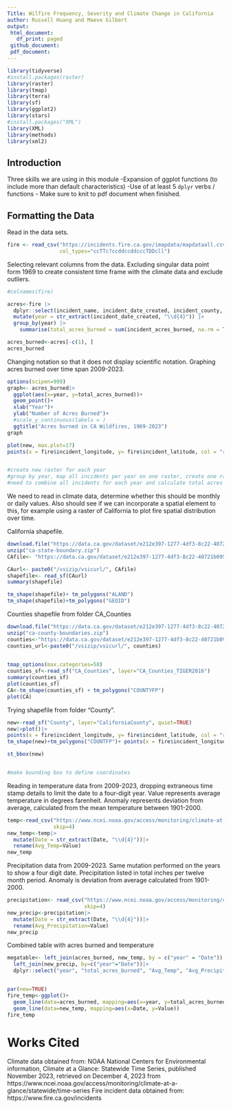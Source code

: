 ```yaml
---
Title: Wilfire Frequency, Severity and Climate Change in California
author: Russell Huang and Maeve Gilbert
output: 
 html_document:
   df_print: paged 
 github_document: 
 pdf_document:
---
```

```r
library(tidyverse)
#install.packages(raster)
library(raster)
library(tmap)
library(terra)
library(sf)
library(ggplot2)
library(stars)
#install.packages("XML")
library(XML)
library(methods)
library(xml2)
```

## Introduction

Three skills we are using in this module
-Expansion of ggplot functions (to include more than default characteristics)
-Use of at least 5 `dplyr` verbs / functions
-
Make sure to knit to pdf document when finished. 


## Formatting the Data
Read in the data sets. 
```r
fire <- read_csv("https://incidents.fire.ca.gov/imapdata/mapdataall.csv",
                 col_types="ccTTc?ccddccddcccTDDcll")
```

Selecting relevant columns from the data. Excluding singular data point form 1969 to create consistent time frame with the climate data and exclude outliers. 
```r
#colnames(fire)

acres<-fire |>
  dplyr::select(incident_name, incident_date_created, incident_county, incident_location, incident_acres_burned, incident_longitude, incident_latitude) |>
  mutate(year = str_extract(incident_date_created, "\\d{4}")) |>
  group_by(year) |>
    summarise(total_acres_burned = sum(incident_acres_burned, na.rm = TRUE))

acres_burned<-acres[-c(1), ]
acres_burned


```

Changing notation so that it does not display scientific notation. Graphing acres burned over time span 2009-2023.
```r
options(scipen=999)
graph<- acres_burned|>
  ggplot(aes(x=year, y=total_acres_burned))+
  geom_point()+
  xlab("Year")+
  ylab("Number of Acres Burned")+
  #scale_y_continuous(labels = )
  ggtitle("Acres burned in CA Wildfires, 1969-2023")
graph

```


```r
plot(new, max.plot=17)
points(x = fire$incident_longitude, y= fire$incident_latitude, col = "red")


#create new raster for each year
#group by year, map all incidents per year on one raster, create one raster per year
#need to combine all incidents for each year and calculate total acres burned per year
```
We need to read in climate data, determine whether this should be monthly or daily values. Also should see if we can incorporate a spatial element to this, for example using a raster of California to plot fire spatial distribution over time. 

California shapefile. 
```r
download.file("https://data.ca.gov/dataset/e212e397-1277-4df3-8c22-40721b095f33/resource/3db1e426-fb51-44f5-82d5-a54d7c6e188b/download/ca-state-boundary.zip", "ca-state-boundary.zip")
unzip("ca-state-boundary.zip")
CAfile<- "https://data.ca.gov/dataset/e212e397-1277-4df3-8c22-40721b095f33/resource/3db1e426-fb51-44f5-82d5-a54d7c6e188b/download/ca-state-boundary.zip" 

CAurl<- paste0("/vsizip/vsicurl/", CAfile)
shapefile<- read_sf(CAurl)
summary(shapefile)

tm_shape(shapefile)+ tm_polygons("ALAND")
tm_shape(shapefile)+tm_polygons("GEOID")
```

Counties shapefile from folder CA_Counties
```r

download.file("https://data.ca.gov/dataset/e212e397-1277-4df3-8c22-40721b095f33/resource/b0007416-a325-4777-9295-368ea6b710e6/download/ca-county-boundaries.zip", "ca-county-boundaries.zip")
unzip("ca-county-boundaries.zip")
counties<-"https://data.ca.gov/dataset/e212e397-1277-4df3-8c22-40721b095f33/resource/b0007416-a325-4777-9295-368ea6b710e6/download/ca-county-boundaries.zip"
counties_url<-paste0("/vsizip/vsicurl/", counties)

  
tmap_options(max.categories=58) 
counties_sf<-read_sf("CA_Counties", layer="CA_Counties_TIGER2016")
summary(counties_sf)
plot(counties_sf)
CA<-tm_shape(counties_sf) + tm_polygons("COUNTYFP")
plot(CA)

```
Trying shapefile from folder "County".
```r
new<-read_sf("County", layer="CaliforniaCounty", quiet=TRUE)
new|>plot()|>
points(x = fire$incident_longitude, y= fire$incident_latitude, col = "red", coords)
tm_shape(new)+tm_polygons("COUNTFP")+ points(x = fire$incident_longitude, y= fire$incident_latitude, col = "red")

st_bbox(new)


#make bounding box to define coordinates 
```
Reading in temperature data from 2009-2023, dropping extraneous time stamp details to limit the date to a four-digit year. Value represents average temperature in degrees farenheit. Anomaly represents deviation from average, calculated from the mean temperature between 1901-2000. 
```r

temp<-read_csv("https://www.ncei.noaa.gov/access/monitoring/climate-at-a-glance/statewide/time-series/4/tavg/12/12/2009-2023.csv?base_prd=true&begbaseyear=1901&endbaseyear=2000",
               skip=4)
new_temp<-temp|>
  mutate(Date = str_extract(Date, "\\d{4}"))|>
  rename(Avg_Temp=Value)
new_temp


```

Precipitation data from 2009-2023. Same mutation performed on the years to show a four digit date. Precipitation listed in total inches per twelve month period. Anomaly is deviation from average calculated from 1901-2000. 
```r
precipitation<- read_csv("https://www.ncei.noaa.gov/access/monitoring/climate-at-a-glance/statewide/time-series/4/pcp/12/12/2009-2023.csv?base_prd=true&begbaseyear=1901&endbaseyear=2000",
                         skip=4)
new_precip<-precipitation|>
  mutate(Date = str_extract(Date, "\\d{4}"))|>
  rename(Avg_Precipitation=Value)
new_precip
```
Combined table with acres burned and temperature
```r
megatable<- left_join(acres_burned, new_temp, by = c("year" = "Date"))|>
  left_join(new_precip, by=c("year"="Date"))|>
  dplyr::select("year", "total_acres_burned", "Avg_Temp", "Avg_Precipitation")


```
```r

```



```r
par(new=TRUE)
fire_temp<-ggplot()+
  geom_line(data=acres_burned, mapping=aes(x=year, y=total_acres_burned))+
  geom_line(data=new_temp, mapping=aes(x=Date, y=Value))
fire_temp
```

# Works Cited
Climate data obtained from:
NOAA National Centers for Environmental information, Climate at a Glance: Statewide Time Series, published November 2023, retrieved on December 4, 2023 from https://www.ncei.noaa.gov/access/monitoring/climate-at-a-glance/statewide/time-series
Fire incident data obtained from:
https://www.fire.ca.gov/incidents